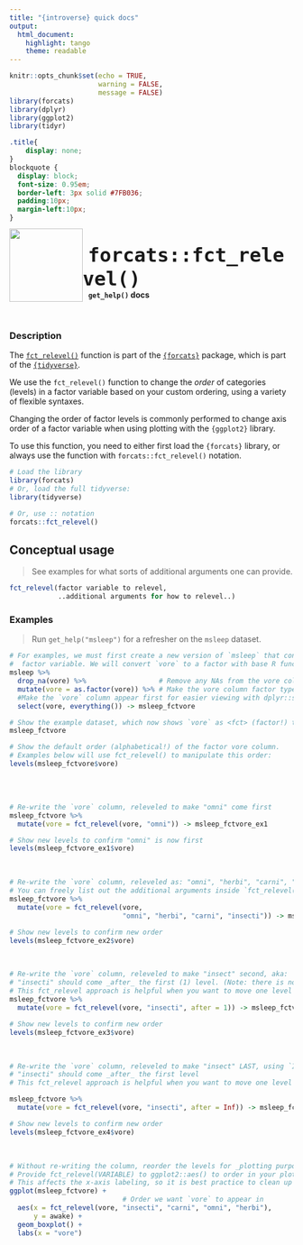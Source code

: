 ```yaml
---
title: "{introverse} quick docs"
output: 
  html_document:
    highlight: tango
    theme: readable
---
```



```r
knitr::opts_chunk$set(echo = TRUE, 
                      warning = FALSE, 
                      message = FALSE)
library(forcats)
library(dplyr)
library(ggplot2)
library(tidyr)
```

```css
.title{
    display: none;
}
blockquote {
  display: block;
  font-size: 0.95em;
  border-left: 3px solid #7FB036;
  padding:10px;
  margin-left:10px;
}
```

<div>
<br>
 <img src = "logo.png" style = "float:left;height:130px;margin-top:-20px;">
 <span style = "font-weight:bold;font-size:40px;"> 
  &nbsp;<code>forcats::fct_relevel()</code>
 </span>
 <br>
 <b>&nbsp;&nbsp;&nbsp;<code>get_help()</code> docs</b>
</div>
<br>

### Description

The [`fct_relevel()`](https://forcats.tidyverse.org/reference/fct_relevel.html) function is part of the [`{forcats}`](https://forcats.tidyverse.org/) package, which is part of the [`{tidyverse}`](https://www.tidyverse.org/).

We use the `fct_relevel()` function to change the _order_ of categories (levels) in a factor variable based on your custom ordering, using a variety of flexible syntaxes. 

Changing the order of factor levels is commonly performed to change axis order of a factor variable when using plotting with the `{ggplot2}` library.

<!-- Add the following if the topic is a function that does NOT come with base R, and uncomment/fill in the subsequent multiline HTML comment: -->
To use this function, you need to either first load the `{forcats}` library, or always use the function with `forcats::fct_relevel()` notation.

```r
# Load the library
library(forcats)
# Or, load the full tidyverse:
library(tidyverse)

# Or, use :: notation
forcats::fct_relevel()
```


## Conceptual usage 

> See examples for what sorts of additional arguments one can provide.

```r
fct_relevel(factor variable to relevel, 
            ..additional arguments for how to relevel..)
```

### Examples

> Run `get_help("msleep")` for a refresher on the `msleep` dataset.

```r
# For examples, we must first create a new version of `msleep` that contains a 
#  factor variable. We will convert `vore` to a factor with base R function`as.factor()`.
msleep %>%
  drop_na(vore) %>%                  # Remove any NAs from the vore column with tidyr::drop_na()
  mutate(vore = as.factor(vore)) %>% # Make the vore column factor type with dplyr::mutate() 
  #Make the `vore` column appear first for easier viewing with dplyr::select() and tidyselect::everything()
  select(vore, everything()) -> msleep_fctvore

# Show the example dataset, which now shows `vore` as <fct> (factor!) type
msleep_fctvore

# Show the default order (alphabetical!) of the factor vore column.
# Examples below will use fct_relevel() to manipulate this order:
levels(msleep_fctvore$vore)
```

<br><br>

```r
# Re-write the `vore` column, releveled to make "omni" come first
msleep_fctvore %>%
  mutate(vore = fct_relevel(vore, "omni")) -> msleep_fctvore_ex1

# Show new levels to confirm "omni" is now first
levels(msleep_fctvore_ex1$vore)
```

<br>  <!-- Do not delete the <br>, and make sure to keep the previous and following lines blank. -->


```r
# Re-write the `vore` column, releveled as: "omni", "herbi", "carni", "insecti"
# You can freely list out the additional arguments inside `fct_relevel()`
msleep_fctvore %>%
  mutate(vore = fct_relevel(vore, 
                            "omni", "herbi", "carni", "insecti")) -> msleep_fctvore_ex2

# Show new levels to confirm new order
levels(msleep_fctvore_ex2$vore)
```


<br>  <!-- Do not delete the <br>, and make sure to keep the previous and following lines blank. -->


```r
# Re-write the `vore` column, releveled to make "insect" second, aka:
# "insecti" should come _after_ the first (1) level. (Note: there is no alternative `before` argument.)
# This fct_relevel approach is helpful when you want to move one level without listing all the levels out
msleep_fctvore %>%
  mutate(vore = fct_relevel(vore, "insecti", after = 1)) -> msleep_fctvore_ex3

# Show new levels to confirm new order
levels(msleep_fctvore_ex3$vore)
```


<br>


```r
# Re-write the `vore` column, releveled to make "insect" LAST, using `Inf` ("infinity")
# "insecti" should come _after_ the first level
# This fct_relevel approach is helpful when you want to move one level without listing all the levels out

msleep_fctvore %>%
  mutate(vore = fct_relevel(vore, "insecti", after = Inf)) -> msleep_fctvore_ex4

# Show new levels to confirm new order
levels(msleep_fctvore_ex4$vore)
```

<br>

```r
# Without re-writing the column, reorder the levels for _plotting purposes only_
# Provide fct_relevel(VARIABLE) to ggplot2::aes() to order in your plot
# This affects the x-axis labeling, so it is best practice to clean up with `labs()`
ggplot(msleep_fctvore) +
                            # Order we want `vore` to appear in
  aes(x = fct_relevel(vore, "insecti", "carni", "omni", "herbi"), 
      y = awake) + 
  geom_boxplot() + 
  labs(x = "vore")
```